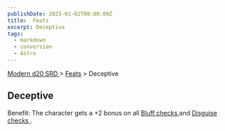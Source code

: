```yaml
---
publishDate: 2023-01-02T00:00:00Z
title:  Feats
excerpt: Deceptive
tags:
  - markdown
  - conversion
  - Astro
---
```


[ Modern d20 SRD ](/#modernD20) > [ Feats](modern-d20-srd-feats-index) > Deceptive

##  Deceptive

Benefit: The character gets a +2 bonus on all [ Bluff ](modern-d20-srd-skills-bluff) [ checks ](modern-d20-srd-skills-skill-basics-php#skill-check-index)
and [ Disguise ](modern-d20-srd-skills-disguise) [ checks ](modern-d20-srd-skills-skill-basics-php#skill-check-index) .

